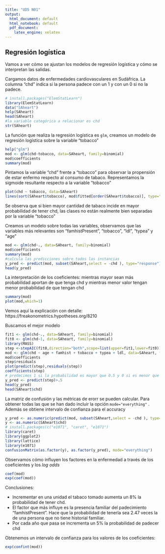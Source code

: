 ```yaml
---
title: "UD5 N01"
output:
  html_document: default
  html_notebook: default
  pdf_document:
    latex_engine: xelatex
---
```


## Regresión logística

Vamos a ver cómo se ajustan los modelos de regresión logística y cómo se interpretan las salidas.

Cargamos datos de enfermedades cardiovasculares en Sudáfrica. La columna "chd" indica si la persona padece con un 1 y con un 0 si no la padece.

```r
# install.packages("ElemStatLearn")
library(ElemStatLearn)
data("SAheart")
help(SAheart)
head(SAheart)
#la variable categórica a relacionar es chd
str(SAheart)
```
La función que realiza la regresión logística es `glm`, creamos un modelo de regresión logística sobre la variable "tobacco"

```r
help("glm")
mod <- glm(chd~tobacco, data=SAheart, family=binomial)
mod$coefficients
summary(mod)
```
Pintamos la variable "chd" frente a "tobacco" para observar la propensión de estar enfermo respecto al consumo de tabaco. Representamos la sigmoide resultante respecto a la variable "tobacco"
```r
plot(chd ~ tobacco, data=SAheart)
lines(sort(SAheart$tobacco), mod$fitted[order(SAheart$tobacco)], type="o", col="red")
```
Se observa que si bien mayor cantidad de tabaco incide en mayor probabilidad de tener chd, las clases no están realmente bien separadas por la variable "tobacco"

Creamos un modelo sobre todas las variables, observamos que las variables más relevantes son "famhistPresent", "tobacco", "ldl", "typea" y "age"
```r
mod <- glm(chd~., data=SAheart, family=binomial)
mod$coefficients
summary(mod)
#calcula las predicciones sobre todos las instancias
y_pred <- predict(mod, subset(SAheart,select = -chd ), type="response")
head(y_pred)
```
La interpretación de los coeficientes: mientras mayor sean más probabilidad aportan de que tenga chd y mientras menor valor tengan
menor probabilidad de que tengan chd
```r
summary(mod)
plot(mod,which=1)
```


Vemos aquí la explicación con detalle: https://freakonometrics.hypotheses.org/8210 


Buscamos el mejor modelo
```r
fit1 <- glm(chd~., data=SAheart, family=binomial)
fit0 <- glm(chd~1, data=SAheart, family=binomial)
library(MASS)
step <-stepAIC(fit0,direction="both",scope=list(upper=fit1,lower=fit0))
mod <- glm(chd ~ age + famhist + tobacco + typea + ldl, data=SAheart, family=binomial)
mod$coefficients
step$residuals
plot(predict(step),residuals(step))
coefficients(step)
# predecimos 1 si la probabilidad es mayor que 0.5 y 0 si es menor que 0.5 y comparamos
y_pred <- predict(step)>.5
head(y_pred)
head(SAheart$chd)
```


La matriz de confusión y las métricas de erorr  se pueden calcular. Para obtener todas las que se han dado incluir la opción `mode="everything"` . Además se obtiene intervalo de confianza para el accuracy
```r
y_pred <- as.numeric(predict(mod, subset(SAheart,select = -chd ), type="response")>.5)
y <- as.numeric(SAheart$chd)
# install.packages(c("e1071", "caret", "e1071")
library(caret)
library(ggplot2)
library(lattice)
library(e1071)
confusionMatrix(as.factor(y), as.factor(y_pred), mode="everything")
```

Observamos cómo influyen los factores en la enfermedad a través de los coeficientes y los *log odds*
```r
coef(mod)
exp(coef(mod))
```

Conclusiones:

- Incrementar en una unidad el tabaco tomado aumenta un 8% la probabilidad de tener chd. 
- El factor que más influye es la presencia familiar del padecimiento "famhistPresent". Hace que la probabilidad de tenerla sea 2.47 veces la de una persona que no tiene historial familiar.
- Por cada año que pasa se incrementa un 5% la probabilidad de padecer chd

Obtenemos un intervalo de confianza para los valores de los coeficientes:
```r
exp(confint(mod))
```



